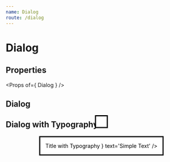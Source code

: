 ```yaml
---
name: Dialog
route: /dialog
---
```



# Dialog

## Properties
<Props of={ Dialog } />

## Dialog
<Playground>
    <Dialog
        open={ false }
        title='My beautiful Dialog'
        text={ 'Isn\'t it?' }
    />
</Playground>

## Dialog with Typography
<Playground>
    <Dialog
        open={ false }
        title={ <Typography color='primary'>Title with Typography</Typography> }
        text='Simple Text'
    />
</Playground>
